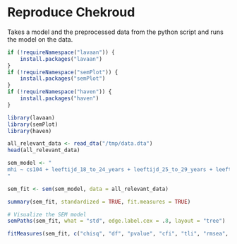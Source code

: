 # Reproduce Chekroud

Takes a model and the preprocessed data from the python script and runs the model on the data.

```r
if (!requireNamespace("lavaan")) {
    install.packages("lavaan")
}
if (!requireNamespace("semPlot")) {
    install.packages("semPlot")
}
if (!requireNamespace("haven")) {
    install.packages("haven")
}

library(lavaan)
library(semPlot)
library(haven)
```

```r
all_relevant_data <- read_dta("/tmp/data.dta")
head(all_relevant_data)
```

```r
sem_model <- "
mhi ~ cs104 + leeftijd_18_to_24_years + leeftijd_25_to_29_years + leeftijd_30_to_34_years + leeftijd_35_to_39_years + leeftijd_40_to_44_years + leeftijd_45_to_49_years + leeftijd_50_to_54_years + leeftijd_55_to_59_years + leeftijd_60_to_64_years + leeftijd_65_to_69_years + leeftijd_70_to_74_years + leeftijd_75_to_79_years + leeftijd_over_80 + herkomstgroep_first_nonw + herkomstgroep_first_w + herkomstgroep_nan + herkomstgroep_second_nonw + herkomstgroep_second_w + geslacht_male + bmi_nan + bmi_normal_weight + bmi_obese + bmi_overweight + burgstat_married + burgstat_never_been_married + burgstat_separated + burgstat_widow_or_widower + nettohh_f_nan + nettohh_f_over + prev_depr
"
```

```r
sem_fit <- sem(sem_model, data = all_relevant_data)

summary(sem_fit, standardized = TRUE, fit.measures = TRUE)
```

```r
# Visualize the SEM model
semPaths(sem_fit, what = "std", edge.label.cex = .8, layout = "tree")
```

```r
fitMeasures(sem_fit, c("chisq", "df", "pvalue", "cfi", "tli", "rmsea", "srmr", "aic", "bic"))
```
